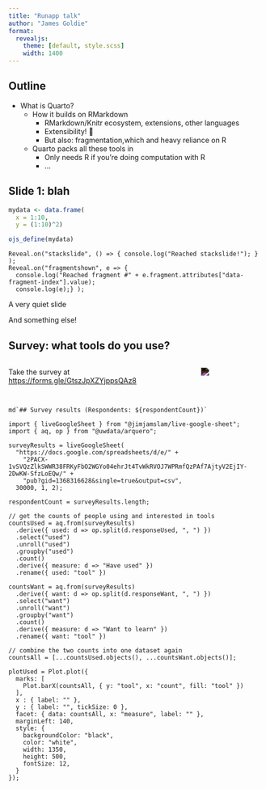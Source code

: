 ```yaml
---
title: "Runapp talk"
author: "James Goldie"
format:
  revealjs: 
    theme: [default, style.scss]
    width: 1400
---
```


## Outline

- What is Quarto?
  - How it builds on RMarkdown
    - RMarkdown/Knitr ecosystem, extensions, other languages
    - Extensibility! 🎉
    - But also: fragmentation,which  and heavy reliance on R
  - Quarto packs all these tools in
    - Only needs R if you're doing computation with R
    - ...

## Slide 1: blah
```r
mydata <- data.frame(
  x = 1:10,
  y = (1:10)^2)

ojs_define(mydata)
```

```ojs
Reveal.on("stackslide", () => { console.log("Reached stackslide!"); } );
Reveal.on("fragmentshown", e => { 
  console.log("Reached fragment #" + e.fragment.attributes["data-fragment-index"].value);
  console.log(e);} );
```

A very quiet slide


And something else!

## Survey: what tools do you use?

:::: {.columns}

::: {.column width="50%"}
Take the survey at <https://forms.gle/GtszJpXZYjppsQAz8>
:::

:::{.column width="50%" style="filter:invert(1)"}
![](./images/qrcode-survey.png)
:::

::::

## {.text-wash-seafoam}

```ojs
md`## Survey results (Respondents: ${respondentCount})`
```

```ojs

import { liveGoogleSheet } from "@jimjamslam/live-google-sheet";
import { aq, op } from "@uwdata/arquero";

surveyResults = liveGoogleSheet(
  "https://docs.google.com/spreadsheets/d/e/" +
    "2PACX-1vSVQzZlkSWWR38FRKyFbO2WGYo04ehrJt4TvWkRVOJ7WPRmfQzPAf7AjtyV2EjIY-2DwKW-SfzLoEQw/" +
    "pub?gid=1368316628&single=true&output=csv",
  30000, 1, 2);

respondentCount = surveyResults.length;
```

```ojs

// get the counts of people using and interested in tools
countsUsed = aq.from(surveyResults)
  .derive({ used: d => op.split(d.responseUsed, ", ") })
  .select("used")
  .unroll("used")
  .groupby("used")
  .count()
  .derive({ measure: d => "Have used" })
  .rename({ used: "tool" })
```

```ojs
countsWant = aq.from(surveyResults)
  .derive({ want: d => op.split(d.responseWant, ", ") })
  .select("want")
  .unroll("want")
  .groupby("want")
  .count()
  .derive({ measure: d => "Want to learn" })
  .rename({ want: "tool" })
```

```ojs
// combine the two counts into one dataset again
countsAll = [...countsUsed.objects(), ...countsWant.objects()];

plotUsed = Plot.plot({
  marks: [
    Plot.barX(countsAll, { y: "tool", x: "count", fill: "tool" })
  ],
  x : { label: "" },
  y : { label: "", tickSize: 0 },
  facet: { data: countsAll, x: "measure", label: "" },
  marginLeft: 140,
  style: {
    backgroundColor: "black",
    color: "white",
    width: 1350,
    height: 500,
    fontSize: 12,
  }
});
```
